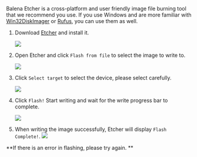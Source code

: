 
Balena Etcher is a cross-platform and user friendly image file burning tool that we recommend you use.
If you use Windows and are more familiar with [Win32DiskImager](https://win32diskimager.org) or [Rufus](https://github.com/pbatard/rufus), you can use them as well.

1. Download [Etcher](https://etcher.balena.io/#download-etcher/) and install it.

   <Image
     src="/img/common/etcher/#model#-step1.webp"
     model={props.model}
     fallback="rock5a"
   />

2. Open Etcher and click `Flash from file` to select the image to write to.

   <Image
     src="/img/common/etcher/#model#-step2.webp"
     model={props.model}
     fallback="rock5a"
   />

3. Click `Select target` to select the device, please select carefully.

   <Image
     src="/img/common/etcher/#model#-step3.webp"
     model={props.model}
     fallback="rock5a"
   />

4. Click `Flash!` Start writing and wait for the write progress bar to complete.

   <Image
     src="/img/common/etcher/#model#-step4.webp"
     model={props.model}
     fallback="rock5a"
   />

5. When writing the image successfully, Etcher will display `Flash Complete!`.
   <Image
     src="/img/common/etcher/#model#-step5.webp"
     model={props.model}
     fallback="rock5a"
   />

**If there is an error in flashing, please try again. **

